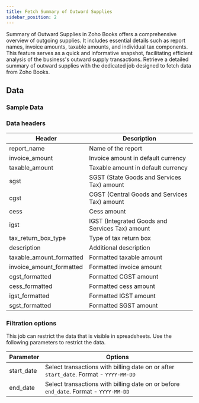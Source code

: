 ```yaml
---
title: Fetch Summary of Outward Supplies
sidebar_position: 2
---
```


Summary of Outward Supplies in Zoho Books offers a comprehensive overview of outgoing supplies. It includes essential details such as report names, invoice amounts, taxable amounts, and individual tax components. This feature serves as a quick and informative snapshot, facilitating efficient analysis of the business's outward supply transactions. Retrieve a detailed summary of outward supplies with the dedicated job designed to fetch data from Zoho Books.

<AddJob
  template="gsheet_zoho_books_db_get_summary_of_outward_supplies"
/>


## Data

### Sample Data

<Gsheet
  src="https://docs.google.com/spreadsheets/d/1-gX-uq5YrTW-6gQJYM-mNXitEOfJLTiQCvPtV8CR1Yc/edit#gid=1890929727"
/>


### Data headers

| Header                      | Description                                          |
|-----------------------------|------------------------------------------------------|
| report_name                 | Name of the report                                   |
| invoice_amount              | Invoice amount in default currency                   |
| taxable_amount              | Taxable amount in default currency                   |
| sgst                        | SGST (State Goods and Services Tax) amount           |
| cgst                        | CGST (Central Goods and Services Tax) amount         |
| cess                        | Cess amount                                          |
| igst                        | IGST (Integrated Goods and Services Tax) amount      |
| tax_return_box_type         | Type of tax return box                               |
| description                 | Additional description                               |
| taxable_amount_formatted    | Formatted taxable amount                             |
| invoice_amount_formatted    | Formatted invoice amount                             |
| cgst_formatted              | Formatted CGST amount                                |
| cess_formatted              | Formatted cess amount                                |
| igst_formatted              | Formatted IGST amount                                |
| sgst_formatted              | Formatted SGST amount                                |


### Filtration options

This job can restrict the data that is visible in spreadsheets. Use the following parameters to restrict the data.

| Parameter | Options |
|----|----|
| start_date | Select transactions with billing date on or after `start_date`. Format - `YYYY-MM-DD` |
| end_date | Select transactions with billing date on or before `end_date`. Format - `YYYY-MM-DD` |

<!---
## Others

### Similar jobs

Similar sort of data can be achieved by using get accounting transaction job and filtering it by invoice type. 

### Reports that use this job

Here are some of the report templates that use this job: 
-->